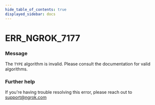 ```yaml
---
hide_table_of_contents: true
displayed_sidebar: docs
---
```



# ERR_NGROK_7177

### Message

The `TYPE` algorithm is invalid. Please consult the documentation for valid algorithms.

### Further help

If you're having trouble resolving this error, please reach out to [support@ngrok.com](mailto:support@ngrok.com?subject=Help%20with%20ERR_NGROK_7177)

<ErrorDetails error="err_ngrok_7177" />
